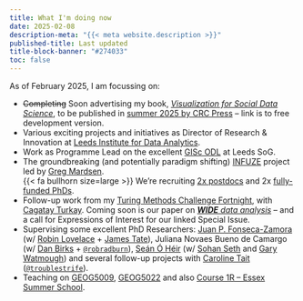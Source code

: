 ```yaml
---
title: What I'm doing now
date: 2025-02-08
description-meta: "{{< meta website.description >}}"
published-title: Last updated
title-block-banner: "#274033"
toc: false
---
```


As of February 2025, I am focussing on:

- ~~Completing~~ Soon advertising  my book, [*Visualization for Social Data Science*](https://vis4sds.github.io/vis4sds/), to be published in [summer 2025 by CRC Press](https://www.routledge.com/Visualization-for-Social-Data-Science/Beecham/p/book/9781032259710) -- link is to free development version.
-  Various exciting projects and initiatives as Director of Research & Innovation at [Leeds Institute for Data Analytics](https://lida.leeds.ac.uk/).
-  Work as Programme Lead on the excellent [GISc ODL](https://courses.leeds.ac.uk/d985/geographical-information-science-msc) at Leeds SoG.
-  The groundbreaking (and potentially paradigm shifting) [INFUZE](https://in-fuze.org.uk/) project led by [Greg Mardsen](https://environment.leeds.ac.uk/transport/staff/958/professor-greg-marsden). <br> {{< fa bullhorn size=large >}} We're recruiting [2x postdocs](https://in-fuze.org.uk/research-at-infuze/) and 2x [fully-funded PhDs](https://in-fuze.org.uk/research-at-infuze/).
-  Follow-up work from my [Turing Methods Challenge Fortnight](https://theory4ida.github.io/tmcf/), with [Cagatay Turkay](https://warwick.ac.uk/fac/cross_fac/cim/people/cagatay-turkay/). Coming soon is our paper on [***WIDE*** *data analysis*](https://theory4ida.github.io/tmcf/files/slides/workshop.html#/27) -- and a call for Expressions of Interest for our linked Special Issue. 
- Supervising some excellent PhD Researchers: [Juan P. Fonseca-Zamora](https://environment.leeds.ac.uk/geography/pgr/11291/juan-p-fonseca-zamora) (w/ [Robin Lovelace](https://www.robinlovelace.net/) + [James Tate](https://environment.leeds.ac.uk/transport/staff/980/dr-james-tate)), Juliana Novaes Bueno de Camargo (w/ [Dan Birks](https://essl.leeds.ac.uk/law/staff/261/dr-daniel-birks) +  [`@robradburn`](@https://twitter.com/robradburn?lang=en)), [Seán Ó Héir](https://sohanseth.github.io/author/sean-o-heir/) (w/ [Sohan Seth](https://sohanseth.github.io/) and [Gary Watmough](https://www.research.ed.ac.uk/en/persons/gary-watmough)) and several follow-up projects with [Caroline Tait](https://environment.leeds.ac.uk/geography/pgr/2474/caroline-tait) ([`@troublestrife`](https://twitter.com/troublestrife)).
- Teaching on [GEOG5009](https://webprod3.leeds.ac.uk/catalogue/dynmodules.asp?Y=202324&M=GEOG-5009M), [GEOG5022](https://webprod3.leeds.ac.uk/catalogue/dynmodules.asp?Y=202324&M=GEOG-5022M) and also [Course 1R -- Essex Summer School](https://essexsummerschool.com/summer-school-facts/courses/ess-2025-course-list/1R/).